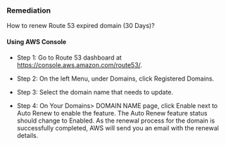 ### Remediation

How to renew Route 53 expired domain (30 Days)?

#### Using AWS Console

- Step 1: Go to Route 53 dashboard at https://console.aws.amazon.com/route53/.

- Step 2: On the left Menu, under Domains, click Registered Domains.

- Step 3: Select the domain name that needs to update.

- Step 4: On Your Domains> DOMAIN NAME page, click Enable next to Auto Renew to enable the feature. The Auto Renew feature status should change to Enabled. As the renewal process for the domain is successfully completed, AWS will send you an email with the renewal details.
